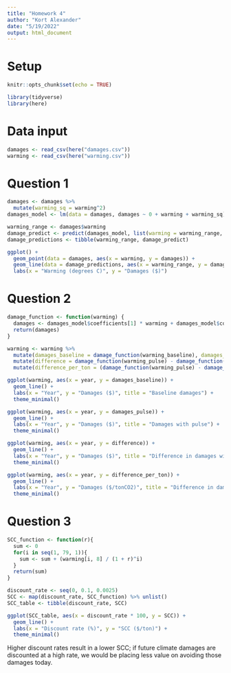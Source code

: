 ```yaml
---
title: "Homework 4"
author: "Kort Alexander"
date: "5/19/2022"
output: html_document
---
```


# Setup

```r
knitr::opts_chunk$set(echo = TRUE)

library(tidyverse)
library(here)
```

# Data input

```r
damages <- read_csv(here("damages.csv"))
warming <- read_csv(here("warming.csv"))
```

# Question 1

```r
damages <- damages %>% 
  mutate(warming_sq = warming^2)
damages_model <- lm(data = damages, damages ~ 0 + warming + warming_sq)

warming_range <- damages$warming
damage_predict <- predict(damages_model, list(warming = warming_range, warming_sq = warming_range^2))
damage_predictions <- tibble(warming_range, damage_predict)

ggplot() +
  geom_point(data = damages, aes(x = warming, y = damages)) +
  geom_line(data = damage_predictions, aes(x = warming_range, y = damage_predict), color = "blue") +
  labs(x = "Warming (degrees C)", y = "Damages ($)")
```

# Question 2

```r
damage_function <- function(warming) {
  damages <- damages_model$coefficients[1] * warming + damages_model$coefficients[2] * (warming^2)
  return(damages)
}
```

```r
warming <- warming %>% 
  mutate(damages_baseline = damage_function(warming_baseline), damages_pulse = damage_function(warming_pulse)) %>% 
  mutate(difference = damage_function(warming_pulse) - damage_function(warming_baseline)) %>% 
  mutate(difference_per_ton = (damage_function(warming_pulse) - damage_function(warming_baseline)) / 35000000000 )

ggplot(warming, aes(x = year, y = damages_baseline)) +
  geom_line() +
  labs(x = "Year", y = "Damages ($)", title = "Baseline damages") +
  theme_minimal()

ggplot(warming, aes(x = year, y = damages_pulse)) +
  geom_line() +
  labs(x = "Year", y = "Damages ($)", title = "Damages with pulse") +
  theme_minimal()

ggplot(warming, aes(x = year, y = difference)) +
  geom_line() +
  labs(x = "Year", y = "Damages ($)", title = "Difference in damages with pulse") +
  theme_minimal()

ggplot(warming, aes(x = year, y = difference_per_ton)) +
  geom_line() +
  labs(x = "Year", y = "Damages ($/tonCO2)", title = "Difference in damages with pulse") +
  theme_minimal()
```

# Question 3

```r
SCC_function <- function(r){
  sum <- 0
  for(i in seq(1, 79, 1)){
    sum <- sum + (warming[i, 8] / (1 + r)^i)
  }
  return(sum)
}

discount_rate <- seq(0, 0.1, 0.0025)
SCC <- map(discount_rate, SCC_function) %>% unlist()
SCC_table <- tibble(discount_rate, SCC)

ggplot(SCC_table, aes(x = discount_rate * 100, y = SCC)) +
  geom_line() +
  labs(x = "Discount rate (%)", y = "SCC ($/ton)") +
  theme_minimal()
```

Higher discount rates result in a lower SCC; if future climate damages are discounted at a high rate, we would be placing less value on avoiding those damages today.

